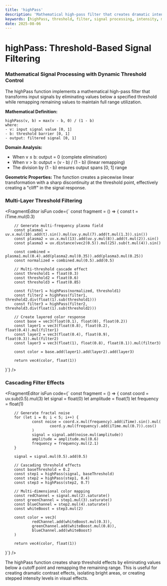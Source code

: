 ```yaml
---
title: 'highPass'
description: 'Mathematical high-pass filter that creates dramatic intensity thresholds with dynamic remapping'
keywords: [highPass, threshold, filter, signal processing, intensity, mathematical]
date: 2025-08-06
---
```



# highPass: Threshold-Based Signal Filtering

### Mathematical Signal Processing with Dynamic Threshold Control

The highPass function implements a mathematical high-pass filter that transforms input signals by eliminating values below a specified threshold while remapping remaining values to maintain full range utilization.

**Mathematical Definition:**

```
highPass(v, b) = max(v - b, 0) / (1 - b)
where:
- v: input signal value [0, 1]
- b: threshold barrier [0, 1]
- output: filtered signal [0, 1]
```

**Domain Analysis:**

- When v ≤ b: output = 0 (complete elimination)
- When v > b: output = (v - b) / (1 - b) (linear remapping)
- The division by (1 - b) ensures output spans [0, 1] range

**Geometric Properties:**
The function creates a piecewise linear transformation with a sharp discontinuity at the threshold point, effectively creating a "cliff" in the signal response.

### Multi-Layer Threshold Filtering

<FragmentEditor
        isFun
        code={`
const fragment = () => {
        const t = iTime.mul(0.3)

        // Generate multi-frequency plasma field
        const plasma1 = uv.x.mul(10).add(t).sin().mul(uv.y.mul(7).add(t.mul(1.3)).sin())
        const plasma2 = uv.x.mul(13).add(uv.y.mul(8)).add(t.mul(2)).sin()
        const plasma3 = uv.distance(vec2(0.5)).mul(25).sub(t.mul(4)).sin()

        const combined = plasma1.mul(0.4).add(plasma2.mul(0.35)).add(plasma3.mul(0.25))
        const normalized = combined.mul(0.5).add(0.5)

        // Multi-threshold cascade effect
        const threshold1 = float(0.3)
        const threshold2 = float(0.6)
        const threshold3 = float(0.85)

        const filter1 = highPass(normalized, threshold1)
        const filter2 = highPass(filter1, threshold2.div(float(1).sub(threshold1)))
        const filter3 = highPass(filter2, threshold3.div(float(1).sub(threshold2)))

        // Create layered color response
        const base = vec3(float(0.1), float(0), float(0.2))
        const layer1 = vec3(float(0.8), float(0.2), float(0.4)).mul(filter1)
        const layer2 = vec3(float(0.4), float(0.9), float(0.3)).mul(filter2)
        const layer3 = vec3(float(1), float(0.8), float(0.1)).mul(filter3)

        const color = base.add(layer1).add(layer2).add(layer3)

        return vec4(color, float(1))

}`}
/>

### Cascading Filter Effects

<FragmentEditor
        isFun
        code={`
const fragment = () => {
        const coord = uv.sub(0.5).mul(3)
        let signal = float(0)
        let amplitude = float(1)
        let frequency = float(1)

        // Generate fractal noise
        for (let i = 0; i < 5; i++) {
                const noise = coord.x.mul(frequency).add(iTime).sin().mul(
                        coord.y.mul(frequency).add(iTime.mul(0.7)).cos()
                )
                signal = signal.add(noise.mul(amplitude))
                amplitude = amplitude.mul(0.6)
                frequency = frequency.mul(2.1)
        }

        signal = signal.mul(0.5).add(0.5)

        // Cascading threshold effects
        const baseThreshold = 0.2
        const step1 = highPass(signal, baseThreshold)
        const step2 = highPass(step1, 0.4)
        const step3 = highPass(step2, 0.7)

        // Multi-dimensional color mapping
        const redChannel = signal.mul(2).saturate()
        const greenChannel = step1.mul(3).saturate()
        const blueChannel = step2.mul(4).saturate()
        const whiteBoost = step3.mul(2)

        const color = vec3(
                redChannel.add(whiteBoost.mul(0.3)),
                greenChannel.add(whiteBoost.mul(0.8)),
                blueChannel.add(whiteBoost)
        )

        return vec4(color, float(1))

}`}
/>

The highPass function creates sharp threshold effects by eliminating values below a cutoff point and remapping the remaining range. This is useful for creating dramatic contrast effects, isolating bright areas, or creating stepped intensity levels in visual effects.
